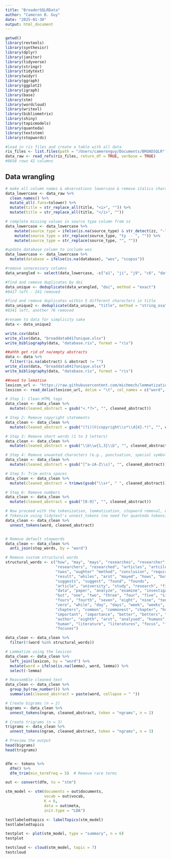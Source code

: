 ```yaml
---
title: "BroaderSQLRData"
author: "Cameron B. Guy"
date: "2025-01-30"
output: html_document
---
```


```r
getwd()
library(revtools)
library(synthesisr)
library(dplyr)
library(janitor)
library(tidyverse)
library(stringr)
library(tidytext)
library(widyr)
library(ggraph)
library(ggplot2)
library(igraph)
library(base)
library(stm)
library(wordcloud)
library(writexl)
library(bibliometrix)
library(shiny)
library(topicmodels)
library(quanteda)
library(textstem)
library(stopwords)
```


```r
#load in ris files and create a table with all data
ris_files <- list.files(path = "/Users/cameronguy/Documents/BROADSQLR", pattern = ".ris", full.names = TRUE)
data_raw <- read_refs(ris_files, return_df = TRUE, verbose = TRUE)
#8658 rows 42 columns
```
## Data wrangling

```r
# make all column names & observations lowercase & remove italics characters from title
data_lowercase <- data_raw %>%
  clean_names() %>%
  mutate_all(.funs=tolower) %>%
  mutate(title = str_replace_all(title, "<i>", "")) %>%
  mutate(title = str_replace_all(title, "</i>", ""))

# complete missing values in source type column from zz
data_lowercase <- data_lowercase %>%
    mutate(source_type = ifelse(is.na(source_type) & str_detect(zz, "-"), zz, source_type)) %>%
    mutate(source_type = str_replace(source_type, "ty  - ", "")) %>%
    mutate(source_type = str_replace(source_type, "﻿", ""))

#update database column to include wos
data_lowercase <- data_lowercase %>%
  mutate(database = ifelse(is.na(database), "wos", "scopus"))

#remove unnecessary columns
data_wrangled <- select(data_lowercase, -c("a1", "ji", "j9", "c6", "date_generated", "supertaxa", "a2", "fu", "fx", "url", "accession_zr", "proceedings_title", "chemicals", "source_abbreviated", "zz", "filename", "source_abbreviated"))

#find and remove duplicates by doi
data_unique <- deduplicate(data_wrangled, "doi", method = "exact")
#8417 left - 241 removed

#find and remove duplicates within 5 different characters in title
data_unique2 <- deduplicate(data_unique, "title", method = "string_osa", threshold = 5)
#8341 left, another 76 removed

#rename to data for simplicity sake
data <- data_unique2

write.csv(data)
write_xlsx(data, "broaddata8417unique.xlsx")
write_bibliography(data, "database.ris", format = "ris")
```





```r
##ahhh get rid of na/empty abstracts
data <- data %>%
  filter(!is.na(abstract) & abstract != "")
write_xlsx(data, "broaddata8417unique.xlsx")
write_bibliography(data, "database.ris", format = "ris")
```

```r
##need to lematise
lexicon_url <- "https://raw.githubusercontent.com/michmech/lemmatization-lists/master/lemmatization-en.txt"
lexicon <- read_delim(lexicon_url, delim = "\t", col_names = c("word", "lemma"))

# Step 1: Clean HTML tags
data_clean <- data_clean %>%
  mutate(cleaned_abstract = gsub("<.*?>", "", cleaned_abstract))

# Step 2: Remove copyright statements
data_clean <- data_clean %>%
  mutate(cleaned_abstract = gsub("(?i)(©|copyright\\s*\\d{4}.*)", "", cleaned_abstract, perl = TRUE))

# Step 3: Remove short words (1 to 3 letters)
data_clean <- data_clean %>%
  mutate(cleaned_abstract = gsub("\\b\\w{1,3}\\b", "", cleaned_abstract))

# Step 4: Remove unwanted characters (e.g., punctuation, special symbols)
data_clean <- data_clean %>%
  mutate(cleaned_abstract = gsub("[^a-zA-Z\\s]", "", cleaned_abstract))

# Step 5: Trim extra spaces
data_clean <- data_clean %>%
  mutate(cleaned_abstract = trimws(gsub("\\s+", " ", cleaned_abstract)))

# Step 6: Remove numbers
data_clean <- data_clean %>%
  mutate(cleaned_abstract = gsub("[0-9]", "", cleaned_abstract))

# Now proceed with the tokenization, lemmatization, stopword removal, etc.
# Tokenize using tidytext's unnest_tokens (no need for quanteda tokens)
data_clean <- data_clean %>%
  unnest_tokens(word, cleaned_abstract)


# Remove default stopwords
data_clean <- data_clean %>%
  anti_join(stop_words, by = "word")

# Remove custom structural words
structural_words <- c("how", "may", "mays", "researches", "researcher", 
                      "researchers", "researched", "articles", "artcile",
                      "twos", "oughter" "method", "conclusion", "require", 
                      "result", "whiles", "arst", "mayed", "hows", "buts", 
                      "suggests", "suggest", "found", "founds", 
                      "article", "university", "study", "research", "find",
                      "data", "paper", "analyze", "examine", "investigate",
                      "but", "one", "two", "three", "four", "five", "six", 
                      "fours", "fourth", "seven", "eight", "nine", "ten", 
                      "zero", "while", "day", "days", "week", "weeks", 
                      "chapters", "common", "commonest", "chapter", "hundredth",
                      "important", "importance", "better", "betters", "authors",
                      "author", "eighth", "arst", "analysed", "humans", "tenth",
                      "human", "literature", "literatures", "focus", "foci", 
                      "focuses")

data_clean <- data_clean %>%
  filter(!(word %in% structural_words))

# Lemmatize using the lexicon
data_clean <- data_clean %>%
  left_join(lexicon, by = "word") %>%
  mutate(word = ifelse(is.na(lemma), word, lemma)) %>%
  select(-lemma)

# Reassemble cleaned text
data_clean <- data_clean %>%
  group_by(row_number()) %>%
  summarise(cleaned_abstract = paste(word, collapse = " "))

# Create bigrams (n = 2)
bigrams <- data_clean %>%
  unnest_tokens(ngram, cleaned_abstract, token = "ngrams", n = 2)

# Create trigrams (n = 3)
trigrams <- data_clean %>%
  unnest_tokens(ngram, cleaned_abstract, token = "ngrams", n = 3)

# Preview the output
head(bigrams)
head(trigrams)


dfm <- tokens %>%
  dfm() %>%
  dfm_trim(min_termfreq = 5)  # Remove rare terms

out <- convert(dfm, to = "stm")

stm_model <- stm(documents = out$documents, 
                 vocab = out$vocab, 
                 K = 6, 
                 data = out$meta, 
                 init.type = "LDA")

testlabeledtopics <- labelTopics(stm_model)
testlabeledtopics

testplot <- plot(stm_model, type = "summary", n = 6)
testplot

testcloud <- cloud(stm_model, topic = 7)
testcloud

```